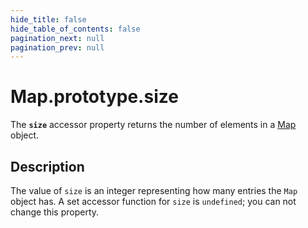 ```yaml
---
hide_title: false
hide_table_of_contents: false
pagination_next: null
pagination_prev: null
---
```

# Map.prototype.size

The **`size`** accessor property returns the number of elements in a
[Map](../../../globals/Map/Map.mdx) object.

## Description

The value of `size` is an integer representing how many entries the `Map` object
has. A set accessor function for `size` is `undefined`; you can not change this
property.
